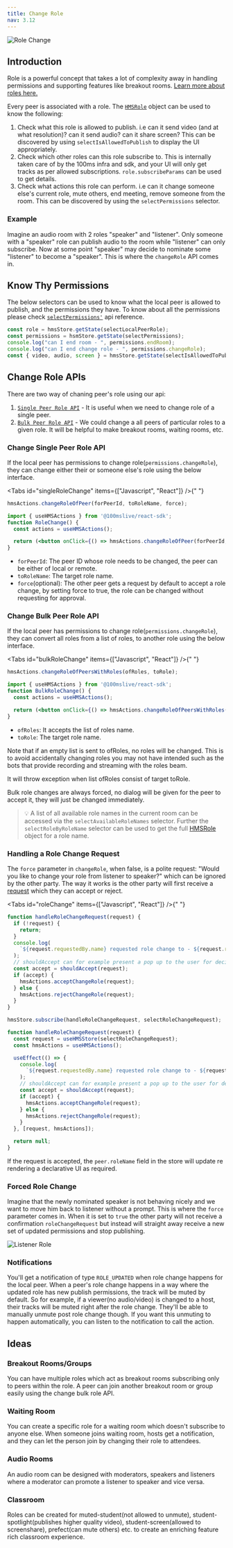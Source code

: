 ```yaml
---
title: Change Role
nav: 3.12
---
```


![Role Change](/guides/role-change.png)

## Introduction

Role is a powerful concept that takes a lot of complexity away in handling permissions and supporting features like breakout rooms. [Learn more about roles here.](../foundation/templates-and-roles)

Every peer is associated with a role. The [`HMSRole`](/api-reference/javascript/v2/interfaces/HMSRole) object can be used to know the following:

1. Check what this role is allowed to publish. i.e can it send video (and at what resolution)? can it send audio? can it share screen? This can be discovered by using `selectIsAllowedToPublish` to display the UI appropriately.
2. Check which other roles can this role subscribe to. This is internally taken care of by the 100ms infra and sdk, and your UI will only get tracks as per allowed subscriptions. `role.subscribeParams` can be used to get details.
3. Check what actions this role can perform. i.e can it change someone else's current role, mute others, end meeting, remove someone from the room. This can be discovered by using the `selectPermissions` selector.

### Example

Imagine an audio room with 2 roles "speaker" and "listener". Only someone with a "speaker" role can publish audio to the room while "listener" can only subscribe.
Now at some point "speaker" may decide to nominate some "listener" to become a "speaker". This is where the `changeRole` API comes in.

## Know Thy Permissions

The below selectors can be used to know what the local peer is allowed to publish, and the permissions they have. To know about all the
permissions please check [`selectPermissions'`](../../../api-reference/javascript/v2/home/content#select-permissions) api reference.

```js
const role = hmsStore.getState(selectLocalPeerRole);
const permissions = hsmStore.getState(selectPermissions);
console.log("can I end room - ", permissions.endRoom);
console.log("can I end change role - ", permissions.changeRole);
const { video, audio, screen } = hmsStore.getState(selectIsAllowedToPublish);
```

## Change Role APIs

There are two way of chaning peer's role using our api:
1. [`Single Peer Role API`](#change-single-peer-role-api) - It is useful when we need to change role of a single peer.
2. [`Bulk Peer Role API`](#change-bulk-peer-role-api) - We could change a all peers of particular roles to a given role. It will be helpful to make breakout rooms, waiting rooms, etc.

### Change Single Peer Role API

If the local peer has permissions to change role(`permissions.changeRole`), they can change either their or someone else's role using
the below interface.

<Tabs id="singleRoleChange" items={["Javascript", "React"]} />{" "}

<Tab id='singleRoleChange-0'>

```js
hmsActions.changeRoleOfPeer(forPeerId, toRoleName, force);
```

</Tab>

<Tab id='singleRoleChange-1'>

```jsx
import { useHMSActions } from '@100mslive/react-sdk';
function RoleChange() {
  const actions = useHMSActions();

  return (<button onClick={() => hmsActions.changeRoleOfPeer(forPeerId, toRoleName, force)}> )
}
```

</Tab>

- `forPeerId`: The peer ID whose role needs to be changed, the peer can be either of local or remote.
- `toRoleName`: The target role name.
- `force`(optional): The other peer gets a request by default to accept a role change, by setting force to true, the role can be changed
  without requesting for approval.


### Change Bulk Peer Role API

If the local peer has permissions to change role(`permissions.changeRole`), they can convert all roles from a list of roles, to another role using
the below interface.

<Tabs id="bulkRoleChange" items={["Javascript", "React"]} />{" "}

<Tab id='bulkRoleChange-0'>

```js
hmsActions.changeRoleOfPeersWithRoles(ofRoles, toRole);
```

</Tab>

<Tab id='bulkRoleChange-1'>

```jsx
import { useHMSActions } from '@100mslive/react-sdk';
function BulkRoleChange() {
  const actions = useHMSActions();

  return (<button onClick={() => hmsActions.changeRoleOfPeersWithRoles(ofRoles, toRole)}> )
}
```

</Tab>

- `ofRoles`: It accepts the list of roles name.
- `toRole`: The target role name.

Note that if an empty list is sent to ofRoles, no roles will be changed. This is to avoid accidentally changing roles you may not have intended such as the bots that provide recording and streaming with the roles beam.

It will throw exception when list ofRoles consist of target toRole.

Bulk role changes are always forced, no dialog will be given for the peer to accept it, they will just be changed immediately.

> 💡 A list of all available role names in the current room can be accessed via the `selectAvailableRoleNames` selector. Further the `selectRoleByRoleName`
> selector can be used to get the full [HMSRole](/api-reference/javascript/v2/interfaces/HMSRole) object for a role name.

### Handling a Role Change Request

The `force` parameter in `changeRole`, when false, is a polite request: "Would you like to change your role from listener to speaker?" which can be ignored by the other party.
The way it works is the other party will first receive a [request](/api-reference/javascript/v2/interfaces/HMSRoleChangeRequest) which they can accept or reject.

<Tabs id="roleChange" items={["Javascript", "React"]} />{" "}

<Tab id='roleChange-0'>

```js
function handleRoleChangeRequest(request) {
  if (!request) {
    return;
  }
  console.log(
    `${request.requestedBy.name} requested role change to - ${request.role.name}`
  );
  // shouldAccept can for example present a pop up to the user for deciding how to act on the request
  const accept = shouldAccept(request);
  if (accept) {
    hmsActions.acceptChangeRole(request);
  } else {
    hmsActions.rejectChangeRole(request);
  }
}

hmsStore.subscribe(handleRoleChangeRequest, selectRoleChangeRequest);
```

</Tab>

<Tab  id='roleChange-1'>

```jsx
function handleRoleChangeRequest(request) {
  const request = useHMSStore(selectRoleChangeRequest);
  const hmsActions = useHMSActions();

  useEffect(() => {
    console.log(
      `${request.requestedBy.name} requested role change to - ${request.role.name}`
    );
    // shouldAccept can for example present a pop up to the user for deciding how to act on the request
    const accept = shouldAccept(request);
    if (accept) {
      hmsActions.acceptChangeRole(request);
    } else {
      hmsActions.rejectChangeRole(request);
    }
  }, [request, hmsActions]);

  return null;
}
```

</Tab>

If the request is accepted, the `peer.roleName` field in the store will update re rendering a declarative UI as required.

### Forced Role Change

Imagine that the newly nominated speaker is not behaving nicely and we want to move him back to listener without a prompt.
This is where the `force` parameter comes in. When it is set to `true` the other party will not receive a confirmation `roleChangeRequest`
but instead will straight away receive a new set of updated permissions and stop publishing.

![Listener Role](/guides/role-listener.png)

### Notifications

You'll get a notification of type `ROLE_UPDATED` when role change happens for the local peer. When a peer's role change
happens in a way where the updated role has new publish permissions, the track will be muted by default. So for example, if a viewer(no audio/video)
is changed to a host, their tracks will be muted right after the role change. They'll be able to manually unmute post role change though.
If you want this unmuting to happen automatically, you can listen to the notification to call the action.

## Ideas

### Breakout Rooms/Groups

You can have multiple roles which act as breakout rooms subscribing only to peers within the role. A peer can join another breakout room
or group easily using the change bulk role API.

### Waiting Room

You can create a specific role for a waiting room which doesn't subscribe to anyone else. When someone joins waiting room,
hosts get a notification, and they can let the person join by changing their role to attendees.

### Audio Rooms

An audio room can be designed with moderators, speakers and listeners where a moderator can promote a listener to speaker
and vice versa.

### Classroom

Roles can be created for muted-student(not allowed to unmute), student-spotlight(publishes higher quality video),
student-screen(allowed to screenshare), prefect(can mute others) etc. to create an enriching feature rich classroom experience.
